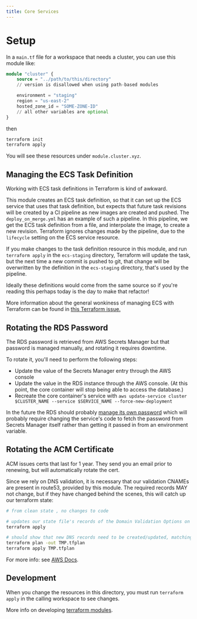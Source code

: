 ```yaml
---
title: Core Services
---
```


# Setup

In a `main.tf` file for a workspace that needs a cluster,
you can use this module like:

```tf filename="example.tf"
module "cluster" {
    source = "../path/to/this/directory"
    // version is disallowed when using path-based modules

    environment = "staging"
    region = "us-east-2"
    hosted_zone_id = "SOME-ZONE-ID"
    // all other variables are optional
}
```

then

```sh filename="apply.sh"
terraform init
terraform apply
```

You will see these resources under `module.cluster.xyz`.

## Managing the ECS Task Definition

Working with ECS task definitions in Terraform
is kind of awkward.

This module creates an ECS task definition,
so that it can set up the ECS service that uses that task definition,
but expects that future task revisions will be created by a CI pipeline
as new images are created and pushed.
The `deploy_on_merge.yml` has an example of such a pipeline.
In this pipeline,
we get the ECS task definition from a file,
and interpolate the image,
to create a new revision.
Terraform ignores changes
made by the pipeline,
due to the `lifecycle` setting
on the ECS service resource.

If you make changes to the task definition resource in this module,
and run `terraform apply` in the `ecs-staging` directory,
Terraform will update the task,
but the next time a new commit is pushed to git,
that change will be overwritten
by the definition in the `ecs-staging` directory,
that's used by the pipeline.

Ideally these definitions would come from the same source
so if you're reading this
perhaps today is the day
to make that refactor!

More information about the general wonkiness
of managing ECS with Terraform
can be found in [this Terraform issue.](https://github.com/hashicorp/terraform-provider-aws/issues/632)

## Rotating the RDS Password

The RDS password is retrieved from AWS Secrets Manager
but that password is managed manually,
and rotating it requires downtime.

To rotate it, you'll need to perform the following steps:

- Update the value of the Secrets Manager entry through the AWS console
- Update the value in the RDS instance through the AWS console. (At this point, the core container will stop being able to access the database.)
- Recreate the core container's service with `aws update-service cluster $CLUSTER_NAME --service $SERVICE_NAME --force-new-deployment`

In the future the RDS should probably [manage its own password](https://docs.aws.amazon.com/AmazonRDS/latest/UserGuide/rds-secrets-manager.html)
which will probably require changing the service's code
to fetch the password from Secrets Manager itself
rather than getting it passed in from an environment variable.

## Rotating the ACM Certificate

ACM issues certs that last for 1 year. They send you an email prior to renewing, but will automatically rotate the cert.

Since we rely on DNS validation, it is necessary that our validation CNAMEs are present in route53, provided by this module.
The required records MAY not change, but if they have changed behind the scenes, this will catch up our terraform state:

```bash
# from clean state , no changes to code

# updates our state file's records of the Domain Validation Options on the cert (DVOs).
terraform apply

# should show that new DNS records need to be created/updated, matching the DVOs.
terraform plan -out TMP.tfplan
terraform apply TMP.tfplan
```

For more info: see [AWS Docs](https://docs.aws.amazon.com/acm/latest/userguide/dns-renewal-validation.html).

## Development

When you change the resources in this directory, you must run `terraform apply` in the calling workspace to see changes.

More info on developing [terraform modules](https://developer.hashicorp.com/terraform/language/modules/develop).
